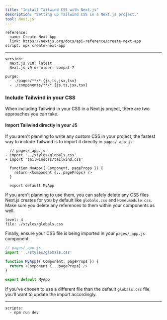 ```yaml
---
title: "Install Tailwind CSS with Next.js"
description: "Setting up Tailwind CSS in a Next.js project."
tool: Next.js
---
```


```preval installation
reference:
  name: Create Next App
  link: https://nextjs.org/docs/api-reference/create-next-app
script: npx create-next-app
```

---

```preval setup
version:
  Next.js v10: latest
  Next.js v9 or older: compat-7
```

```preval configuration
purge: 
  - ./pages/**/*.{js,ts,jsx,tsx}
  - ./components/**/*.{js,ts,jsx,tsx}
```

### Include Tailwind in your CSS

When including Tailwind in your CSS in a Next.js project, there are two approaches you can take.

#### Import Tailwind directly in your JS

If you aren't planning to write any custom CSS in your project, the fastest way to include Tailwind is to import it directly in `pages/_app.js`:

```diff-js
  // pages/_app.js
- import '../styles/globals.css'
+ import 'tailwindcss/tailwind.css'

  function MyApp({ Component, pageProps }) {
    return <Component {...pageProps} />
  }

  export default MyApp
```

If you aren't planning to use them, you can safely delete any CSS files Next.js creates for you by default like `globals.css` and `Home.module.css`. Make sure you delete any references to them within your components as well.

```preval include
level: 4
file: ./styles/globals.css 
```

Finally, ensure your CSS file is being imported in your `pages/_app.js` component:

```js
// pages/_app.js
import '../styles/globals.css'

function MyApp({ Component, pageProps }) {
  return <Component {...pageProps} />
}

export default MyApp
```

If you've chosen to use a different file than the default `globals.css` file, you'll want to update the import accordingly.

---

```preval finish
scripts:
  - npm run dev
```

